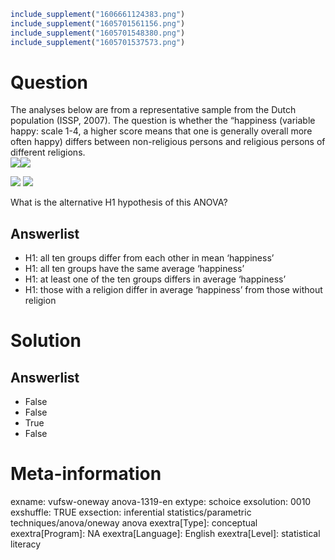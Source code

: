 ```r
include_supplement("1606661124383.png")
include_supplement("1605701561156.png")
include_supplement("1605701548380.png")
include_supplement("1605701537573.png")
```

Question
========
The analyses below are from a representative sample from the Dutch population (ISSP, 2007). The question is whether the "happiness (variable happy: scale 1-4, a higher score means that one is generally overall more often happy) differs between non-religious persons and religious persons of different religions.  
![](1606661124383.png)![](1605701561156.png)
  
  
![](1605701548380.png) ![](1605701537573.png)
  
What is the alternative H1 hypothesis of this ANOVA?

Answerlist
----------
* H1: all ten groups differ from each other in mean 'happiness'
* H1: all ten groups have the same average 'happiness'
* H1: at least one of the ten groups differs in average 'happiness'
* H1: those with a religion differ in average 'happiness' from those without religion

Solution
========

Answerlist
----------
* False
* False
* True
* False

Meta-information
================
exname: vufsw-oneway anova-1319-en
extype: schoice
exsolution: 0010
exshuffle: TRUE
exsection: inferential statistics/parametric techniques/anova/oneway anova
exextra[Type]: conceptual
exextra[Program]: NA
exextra[Language]: English
exextra[Level]: statistical literacy

